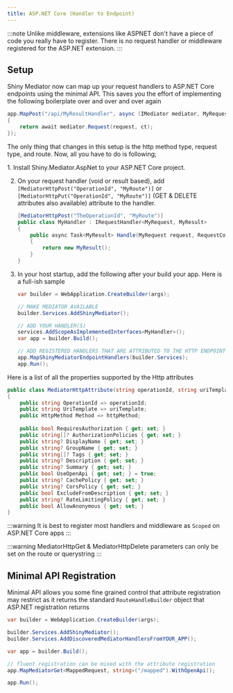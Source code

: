 ```yaml
---
title: ASP.NET Core (Handler to Endpoint)
---
```


<NugetBadge name="Shiny.Mediator.AspNet" label="Shiny.Mediator.AspNet" />

:::note
Unlike middleware, extensions like ASPNET don't have a piece of code you really have to register.  There is no request handler or middleware registered for the ASP.NET extension.
:::

## Setup
Shiny Mediator now can map up your request handlers to ASP.NET Core endpoints using the minimal API.  This
saves you the effort of implementing the following boilerplate over and over and over again

```csharp
app.MapPost("/api/MyResultHandler", async (IMediator mediator, MyRequest request, CancellationToken ct) =>
{
    return await mediator.Request(request, ct);
});
```

The only thing that changes in this setup is the http method type, request type, and route.  Now, all you have to do is 
following;

<Steps>
1. Install Shiny.Mediator.AspNet <NugetBadge name="Shiny.Mediator.AspNet" label="Shiny.Mediator.AspNet" /> to your ASP.NET Core project.

2. On your request handler (void or result based), add `[MediatorHttpPost("OperationId", "MyRoute")]` or `[MediatorHttpPut("OperationId", "MyRoute")]` (GET & DELETE attributes also available) attribute to the handler.

   ```csharp
   [MediatorHttpPost("TheOperationId", "MyRoute")]
   public class MyHandler : IRequestHandler<MyRequest, MyResult>
   {
       public async Task<MyResult> Handle(MyRequest request, RequestContext<MyRequest> context, CancellationToken ct)
       {
           return new MyResult();
       }
   }
   ```

3. In your host startup, add the following after your build your app.  Here is a full-ish sample

   ```csharp
   var builder = WebApplication.CreateBuilder(args);

   // MAKE MEDIATOR AVAILABLE
   builder.Services.AddShinyMediator(); 

   // ADD YOUR HANDLER(S)
   services.AddScopeAsImplementedInterfaces<MyHandler>();
   var app = builder.Build();
   
   // ADD REGISTERED HANDLERS THAT ARE ATTRIBUTED TO THE HTTP ENDPOINTS
   app.MapShinyMediatorEndpointHandlers(builder.Services);
   app.Run();
   ```

</Steps>

Here is a list of all the properties supported by the Http attributes

```csharp
public class MediatorHttpAttribute(string operationId, string uriTemplate, HttpMethod httpMethod) : Attribute
{
    public string OperationId => operationId;
    public string UriTemplate => uriTemplate;
    public HttpMethod Method => httpMethod;
    
    public bool RequiresAuthorization { get; set; }
    public string[]? AuthorizationPolicies { get; set; }
    public string? DisplayName { get; set; }
    public string? GroupName { get; set; }
    public string[]? Tags { get; set; }
    public string? Description { get; set; }
    public string? Summary { get; set; }
    public bool UseOpenApi { get; set; } = true;
    public string? CachePolicy { get; set; }
    public string? CorsPolicy { get; set; }
    public bool ExcludeFromDescription { get; set; }
    public string? RateLimitingPolicy { get; set; }
    public bool AllowAnonymous { get; set; }
}
```

:::warning
It is best to register most handlers and middleware as `Scoped` on ASP.NET Core apps
:::

:::warning
MediatorHttpGet & MediatorHttpDelete parameters can only be set on the route or querystring
:::

## Minimal API Registration

Minimal API allows you some fine grained control that attribute registration may restrict as it returns the standard `RouteHandleBuilder` object that
ASP.NET registration returns

```csharp
var builder = WebApplication.CreateBuilder(args);

builder.Services.AddShinyMediator();
builder.Services.AddDiscoveredMediatorHandlersFromYOUR_APP();

var app = builder.Build();

// fluent registration can be mixed with the attribute registration
app.MapMediatorGet<MappedRequest, string>("/mapped").WithOpenApi();

app.Run();
```